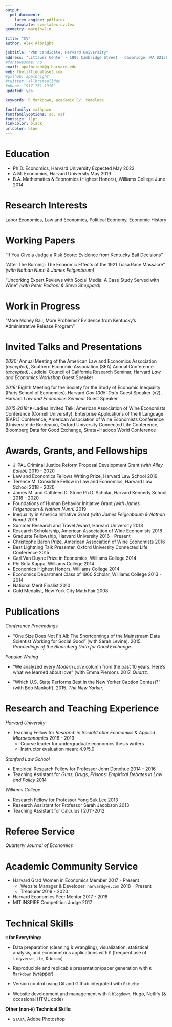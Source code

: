 ```yaml
---
output: 
  pdf_document:
    latex_engine: pdflatex
    template: svm-latex-cv.tex
geometry: margin=1in

title: "CV"
author: Alex Albright

jobtitle: "PhD Candidate, Harvard University"
address: "Littauer Center · 1805 Cambridge Street · Cambridge, MA 02138"
#fontawesome: no
email: apalbright@g.harvard.edu
web: thelittledataset.com
#github: apalbright
#twitter: allbriteallday
#phone: "917-751-1910"
updated: yes

keywords: R Markdown, academic CV, template

fontfamily: mathpazo
fontfamilyoptions: sc, osf
fontsize: 11pt
linkcolor: black
urlcolor: blue
---
```


# Education

- Ph.D. Economics, Harvard University \hfill Expected May 2022
- A.M. Economics, Harvard University  \hfill May 2019
- B.A. Mathematics & Economics (Highest Honors), Williams College \hfill June 2014

# Research Interests

Labor Economics, Law and Economics, Political Economy, Economic History

# Working Papers

"If You Give a Judge a Risk Score: Evidence from Kentucky Bail Decisions"

"After The Burning: The Economic Effects of the 1921 Tulsa Race Massacre" *(with Nathan Nunn & James Feigenbaum)*

"Uncorking Expert Reviews with Social Media: A Case Study Served with Wine" *(with Peter Pedroni & Steve Sheppard)*

# Work in Progress

"More Money Bail, More Problems? Evidence from Kentucky's Administrative Release Program"

# Invited Talks and Presentations

*2020:* Annual Meeting of the American Law and Economics Association *(accepted)*,  Southern Economic Association (SEA) Annual Conference *(accepted)*, Judicial Council of California Research Seminar, Harvard *Law and Economics Workshop* Guest Speaker 

*2019:* Eighth Meeting for the Society for the Study of Economic Inequality (Paris School of Economics), Harvard *Gov 1005: Data* Guest Speaker (x2), Harvard *Law and Economics Seminar* Guest Speaker 

*2015-2018:* `R`-Ladies Invited Talk, American Association of Wine Economists Conference (Cornell University), Enterprise Applications of the `R` Language (EARL) Conference, American Association of Wine Economists Conference (Université de Bordeaux), Oxford University Connected Life Conference, Bloomberg Data for Good Exchange, Strata+Hadoop World Conference

# Awards, Grants, and Fellowships

- J-PAL Criminal Justice Reform Proposal Development Grant *(with Alley Edlebi)* \hfill 2019 - 2020
- Law and Economics Fellows Writing Prize, Harvard Law School \hfill 2019
- Terence M. Considine Fellow in Law and Economics, Harvard Law School \hfill 2018 - 2020 
- James M. and Cathleen D. Stone Ph.D. Scholar, Harvard Kennedy School \hfill 2018 - 2020
- Foundations of Human Behavior Initiative Grant *(with James Feigenbaum & Nathan Nunn)* \hfill 2019 
- Inequality in America Initiative Grant *(with James Feigenbaum & Nathan Nunn)* \hfill 2019 
- Summer Research and Travel Award, Harvard University \hfill 2018
- Research Scholarship, American Association of Wine Economists \hfill 2018
- Graduate Fellowship, Harvard University \hfill 2016 - Present
- Christophe Baron Prize, American Association of Wine Economists \hfill 2016
- Best Lightning Talk Presenter, Oxford University Connected Life Conference \hfill 2015
- Carl Van Duyne Prize in Economics, Williams College \hfill 2014
- Phi Beta Kappa, Williams College \hfill 2014
- Economics Highest Honors, Williams College \hfill 2014
- Economics Department Class of 1960 Scholar, Williams College \hfill 2013 - 2014
- National Merit Finalist \hfill 2010
- Gold Medalist, New York City Math Fair \hfill 2008

# Publications

*Conference Proceedings*

- "One Size Does Not Fit All: The Shortcomings of the Mainstream Data Scientist Working for Social Good" (with Sarah Levine). 2015. *Proceedings of the Bloomberg Data for Good Exchange.* 

*Popular Writing*

- "We analyzed every *Modern Love* column from the past 10 years. Here's what we learned about love" (with Emma Pierson). 2017. *Quartz.* 

- "Which U.S. State Performs Best in the New Yorker Caption Contest?" (with Bob Mankoff). 2015. *The New Yorker.*

# Research and Teaching Experience

*Harvard University*

- Teaching Fellow for *Research in Social/Labor Economics & Applied Microeconomics* \hfill 2018 - 2019
    - Course leader for undergraduate economics thesis writers
    - Instructor evaluation mean: 4.9/5.0

*Stanford Law School*

- Empirical Research Fellow for Professor John Donohue \hfill 2014 - 2016 
- Teaching Assistant for *Guns, Drugs, Prisons: Empirical Debates in Law and Policy* \hfill  2014 

*Williams College*

- Research Fellow for Professor Yong Suk Lee \hfill 2013 
- Research Assistant for Professor Sarah Jacobson \hfill 2013 
- Teaching Assistant for Calculus I \hfill 2011-2012

# Referee Service

*Quarterly Journal of Economics*

# Academic Community Service

- Harvard Grad Women in Economics Member \hfill 2017 - Present
  - Website Manager & Developer: `harvardgwe.com` \hfill 2018 - Present 
  - Treasurer \hfill 2019 - 2020
- Harvard Economics Peer Mentor \hfill 2017 - 2018
- MIT INSPIRE Competition Judge \hfill 2017

# Technical Skills 

**`R` for Everything:** 

- Data preparation (cleaning & wrangling), visualization, statistical analysis, and econometrics applications with `R` (frequent use of `tidyverse`, `lfe`, & `broom`)

- Reproducible and replicable presentation/paper generation with `R Markdown` (\LaTeX wrapper)

- Version control using Git and Github integrated with `Rstudio`

- Website development and management with `R` `blogdown`, Hugo, Netlify (& occasional HTML code)

**Other (non-`R`) Technical Skills:** 

- `STATA`, Adobe Photoshop 